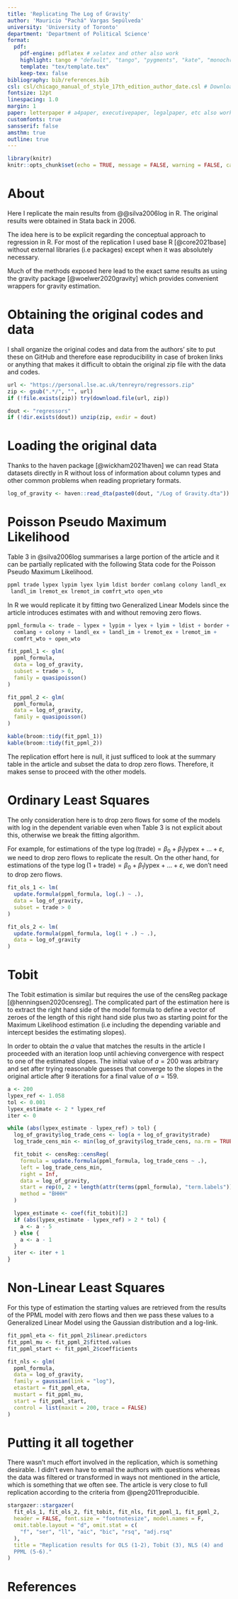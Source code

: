 ```yaml
---
title: 'Replicating The Log of Gravity'
author: 'Mauricio "Pachá" Vargas Sepúlveda'
university: 'University of Toronto'
department: 'Department of Political Science'
format:
  pdf:
    pdf-engine: pdflatex # xelatex and other also work
    highlight: tango # "default", "tango", "pygments", "kate", "monochrome", "espresso", "zenburn", "haddock"
    template: "tex/template.tex"
    keep-tex: false
bibliography: bib/references.bib
csl: csl/chicago_manual_of_style_17th_edition_author_date.csl # Download your specific csl file and refer to it in the line below (see https://www.zotero.org/styles/)
fontsize: 12pt
linespacing: 1.0
margin: 1
paper: letterpaper # a4paper, executivepaper, legalpaper, etc also works
customfonts: true
sansserif: false
amsthm: true
outline: true
---
```


```r
library(knitr)
knitr::opts_chunk$set(echo = TRUE, message = FALSE, warning = FALSE, cache = TRUE)
```

# About

Here I replicate the main results from @@silva2006log in R. The original
results were obtained in Stata back in 2006. 

The idea here is to be explicit  regarding the conceptual approach to regression
in R. For most of the  replication I used base R [@core2021base] without
external libraries (i.e packages) except when it was absolutely necessary.

Much of the methods exposed here lead to the exact same results as using the
gravity package [@woelwer2020gravity] which provides convenient wrappers for
gravity  estimation.

# Obtaining the original codes and data

I shall organize the original codes and data from the authors' site to put
these on GitHub and therefore ease reproducibility in case of broken links
or anything that makes it difficult to obtain the original zip file with
the data and codes.

```r
url <- "https://personal.lse.ac.uk/tenreyro/regressors.zip"
zip <- gsub(".*/", "", url)
if (!file.exists(zip)) try(download.file(url, zip))

dout <- "regressors"
if (!dir.exists(dout)) unzip(zip, exdir = dout)
```

# Loading the original data

Thanks to the haven package [@wickham2021haven] we can read Stata datasets 
directly in R without loss of information about column types and other common 
problems when reading proprietary formats.

```r
log_of_gravity <- haven::read_dta(paste0(dout, "/Log of Gravity.dta"))
```

# Poisson Pseudo Maximum Likelihood

Table 3 in @silva2006log summarises a large portion of the article and it can be
partially replicated with the following Stata code for the Poisson Pseudo 
Maximum Likelihood.

```stata
ppml trade lypex lypim lyex lyim ldist border comlang colony landl_ex 
 landl_im lremot_ex lremot_im comfrt_wto open_wto
```

In R we would replicate it by fitting two Generalized Linear Models since the
article introduces estimates with and without removing zero flows.

```r
ppml_formula <- trade ~ lypex + lypim + lyex + lyim + ldist + border +
  comlang + colony + landl_ex + landl_im + lremot_ex + lremot_im +
  comfrt_wto + open_wto

fit_ppml_1 <- glm(
  ppml_formula,
  data = log_of_gravity,
  subset = trade > 0,
  family = quasipoisson()
)

fit_ppml_2 <- glm(
  ppml_formula,
  data = log_of_gravity,
  family = quasipoisson()
)

kable(broom::tidy(fit_ppml_1))
kable(broom::tidy(fit_ppml_2))
```

The replication effort here is null, it just sufficed to look at the summary
table in the article and subset the data to drop zero flows. Therefore, it
makes sense to proceed with the other models.

# Ordinary Least Squares

The only consideration here is to drop zero flows for some of the models with 
log in the dependent variable even when Table 3 is not explicit about this, 
otherwise we break the fitting algorithm.

For example, for estimations of the type 
$\log(\text{trade}) = \beta_0 + \beta_1 \text{lypex} + \dots + \varepsilon,$
we need to drop zero flows to replicate the result. On the other hand, 
for estimations of the type 
$\log(1 + \text{trade}) = \beta_0 + \beta_1 \text{lypex} + \dots + \varepsilon,$
we don't need to drop zero flows.

```r
fit_ols_1 <- lm(
  update.formula(ppml_formula, log(.) ~ .),
  data = log_of_gravity,
  subset = trade > 0
)

fit_ols_2 <- lm(
  update.formula(ppml_formula, log(1 + .) ~ .),
  data = log_of_gravity
)
```

# Tobit

The Tobit estimation is similar but requires the use of the censReg package
[@henningsen2020censreg]. The complicated part of the estimation here is to 
extract the right hand side of the model formula to define a vector of zeroes 
of the length of this right hand side plus two as starting point for the 
Maximum Likelihood estimation (i.e including the depending variable and 
intercept besides the estimating slopes).

In order to obtain the $a$ value that matches the results in the article I
proceeded with an iteration loop until achieving convergence with respect to
one of the estimated slopes. The initial value of $a=200$ was arbitrary and
set after trying reasonable guesses that converge to the slopes in the original
article after 9 iterations for a final value of $a=159$.

```r
a <- 200
lypex_ref <- 1.058
tol <- 0.001
lypex_estimate <- 2 * lypex_ref
iter <- 0

while (abs(lypex_estimate - lypex_ref) > tol) {
  log_of_gravity$log_trade_cens <- log(a + log_of_gravity$trade)
  log_trade_cens_min <- min(log_of_gravity$log_trade_cens, na.rm = TRUE)

  fit_tobit <- censReg::censReg(
    formula = update.formula(ppml_formula, log_trade_cens ~ .),
    left = log_trade_cens_min,
    right = Inf,
    data = log_of_gravity,
    start = rep(0, 2 + length(attr(terms(ppml_formula), "term.labels"))),
    method = "BHHH"
  )

  lypex_estimate <- coef(fit_tobit)[2]
  if (abs(lypex_estimate - lypex_ref) > 2 * tol) {
    a <- a - 5
  } else {
    a <- a - 1
  }
  iter <- iter + 1
}
```

# Non-Linear Least Squares

For this type of estimation the starting values are retrieved from the results 
of the PPML model with zero flows and then we pass these values to a Generalized 
Linear Model using the Gaussian distribution and a log-link.

```r
fit_ppml_eta <- fit_ppml_2$linear.predictors
fit_ppml_mu <- fit_ppml_2$fitted.values
fit_ppml_start <- fit_ppml_2$coefficients

fit_nls <- glm(
  ppml_formula,
  data = log_of_gravity,
  family = gaussian(link = "log"),
  etastart = fit_ppml_eta,
  mustart = fit_ppml_mu,
  start = fit_ppml_start,
  control = list(maxit = 200, trace = FALSE)
)
```

# Putting it all together

There wasn't much effort involved in the replication, which is something
desirable. I didn't even have to email the authors with questions whereas
the data was filtered or transformed in ways not mentioned in the article, 
which is something that we often see. The article is very close to full
replication according to the criteria from @peng2011reproducible.

```r
stargazer::stargazer(
  fit_ols_1, fit_ols_2, fit_tobit, fit_nls, fit_ppml_1, fit_ppml_2,
  header = FALSE, font.size = "footnotesize", model.names = F,
  omit.table.layout = "d", omit.stat = c(
    "f", "ser", "ll", "aic", "bic", "rsq", "adj.rsq"
  ),
  title = "Replication results for OLS (1-2), Tobit (3), NLS (4) and
  PPML (5-6)."
)
```

\newpage

# References

